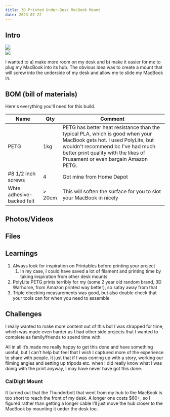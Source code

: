 ```yaml
---
title: 3D Printed Under-Desk MacBook Mount
date: 2023-07-22
---
```


## Intro

<div className="flex gap-4 mb-6">
<div>
  <img className="rounded" src="./images/SAT09925.jpg"/>
  </div>
  <div>
  <img className="rounded" src="./images/SAT09932.jpg"/>
  </div>
</div>

I wanted to a) make more room on my desk and b) make it easier for me to plug my MacBook into its hub. The obvious idea was to create a mount that will screw into the underside of my desk and allow me to slide my MacBook in. 

## BOM (bill of materials)
Here's everything you'll need for this build.

|Name|Qty|Comment|
|----|---|-------|
| PETG | 1kg | PETG has better heat resistance than the typical PLA, which is good when your MacBook gets hot. I used PolyLite, but wouldn't recommend bc I've had much better print quality with the likes of Prusament or even bargain Amazon PETG. |
| #8 1/2 inch screws | 4 | Got mine from Home Depot |
| Whte adhesive-backed felt | > 20cm | This will soften the surface for you to slot your MacBook in nicely |

## Photos/Videos

## Files
<DownloadFile name="macbook-mount.3mf" path="/posts/macbook-deskmoun.3mf" />
<DownloadFile name="caldigit-mount.3mf" path="/posts/macbook-deskmoun.3mf" />

## Learnings

1. Always look for inspiration on Printables before printing your project
    1. In my case, I could have saved a lot of filament and printing time by taking inspiration from other desk mounts
2. PolyLite PETG prints terribly for my (some 2 year old random brand, 3D Warhorse, from Amazon printed way better), so satay away from that
3. Triple checking measurements was good, but also double check that your tools can for when you need to assemble

## Challenges

I really wanted to make more content out of this but I was strapped for time, which was made even harder as I had other side projects that I wanted to complete as family/friends to spend time with. 

All in all it’s made me really happy to get this done and have something useful, but I can’t help but feel that I wish I captured more of the experience to share with people. It just that if I was coming up with a story, working our filming angles and setting up tripods etc. when I did really know what I was doing with the print anyway, I may have never have got this done.

### CalDigit Mount

It turned out that the Thunderbolt that went from my hub to the MacBook is too short to reach the front of my desk. A longer one costs $60+, so I figured rather than getting a longer cable I’ll just move the hub closer to the MacBook by mounting it under the desk too.